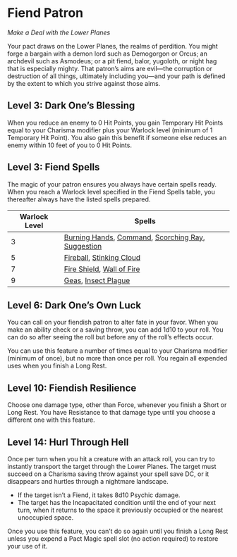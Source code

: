 # Fiend Patron

_Make a Deal with the Lower Planes_

Your pact draws on the Lower Planes, the realms of perdition. You might forge a bargain with a demon lord such as Demogorgon or Orcus; an archdevil such as Asmodeus; or a pit fiend, balor, yugoloth, or night hag that is especially mighty. That patron’s aims are evil—the corruption or destruction of all things, ultimately including you—and your path is defined by the extent to which you strive against those aims.

## Level 3: Dark One’s Blessing

When you reduce an enemy to 0 Hit Points, you gain Temporary Hit Points equal to your Charisma modifier plus your Warlock level (minimum of 1 Temporary Hit Point). You also gain this benefit if someone else reduces an enemy within 10 feet of you to 0 Hit Points.

## Level 3: Fiend Spells

The magic of your patron ensures you always have certain spells ready. When you reach a Warlock level specified in the Fiend Spells table, you thereafter always have the listed spells prepared.

| Warlock Level | Spells                                                                                                                                                                                                                                           |
| ------------- | ------------------------------------------------------------------------------------------------------------------------------------------------------------------------------------------------------------------------------------------------ |
| 3             | [Burning Hands](http://dnd2024.wikidot.com/spell:burning-hands), [Command](http://dnd2024.wikidot.com/spell:command), [Scorching Ray](http://dnd2024.wikidot.com/spell:scorching-ray), [Suggestion](http://dnd2024.wikidot.com/spell:suggestion) |
| 5             | [Fireball](http://dnd2024.wikidot.com/spell:fireball), [Stinking Cloud](http://dnd2024.wikidot.com/spell:stinking-cloud)                                                                                                                         |
| 7             | [Fire Shield](http://dnd2024.wikidot.com/spell:fire-shield), [Wall of Fire](http://dnd2024.wikidot.com/spell:wall-of-fire)                                                                                                                       |
| 9             | [Geas](http://dnd2024.wikidot.com/spell:geas), [Insect Plague](http://dnd2024.wikidot.com/spell:insect-plague)                                                                                                                                   |

## Level 6: Dark One’s Own Luck

You can call on your fiendish patron to alter fate in your favor. When you make an ability check or a saving throw, you can add 1d10 to your roll. You can do so after seeing the roll but before any of the roll’s effects occur.

You can use this feature a number of times equal to your Charisma modifier (minimum of once), but no more than once per roll. You regain all expended uses when you finish a Long Rest.

## Level 10: Fiendish Resilience

Choose one damage type, other than Force, whenever you finish a Short or Long Rest. You have Resistance to that damage type until you choose a different one with this feature.

## Level 14: Hurl Through Hell

Once per turn when you hit a creature with an attack roll, you can try to instantly transport the target through the Lower Planes. The target must succeed on a Charisma saving throw against your spell save DC, or it disappears and hurtles through a nightmare landscape.

- If the target isn’t a Fiend, it takes 8d10 Psychic damage.
- The target has the Incapacitated condition until the end of your next turn, when it returns to the space it previously occupied or the nearest unoccupied space.

Once you use this feature, you can’t do so again until you finish a Long Rest unless you expend a Pact Magic spell slot (no action required) to restore your use of it.
